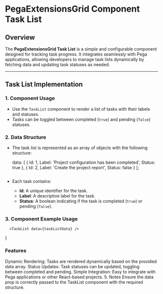 # PegaExtensionsGrid Component Task List

## Overview  
The **PegaExtensionsGrid Task List** is a simple and configurable component designed for tracking task progress. It integrates seamlessly with Pega applications, allowing developers to manage task lists dynamically by fetching data and updating task statuses as needed.

---

## Task List Implementation  

### 1. **Component Usage**  
   - Use the `TaskList` component to render a list of tasks with their labels and statuses.  
   - Tasks can be toggled between completed (`true`) and pending (`false`) statuses.  

### 2. **Data Structure**  
   - The task list is represented as an array of objects with the following structure:  

     
     data: [
       {
         Id: 1,
         Label: 'Project configuration has been completed',
         Status: true
       },
       {
         Id: 2,
         Label: 'Create the project report',
         Status: false
       }
     ];
     ```

   - Each task contains:
     - **Id**: A unique identifier for the task.
     - **Label**: A descriptive label for the task.
     - **Status**: A boolean indicating if the task is completed (`true`) or pending (`false`).  

### 3. **Component Example Usage**  

      <TaskList data={taskListData} />
   }

### Features
Dynamic Rendering: Tasks are rendered dynamically based on the provided data array.
Status Updates: Task statuses can be updated, toggling between completed and pending.
Simple Integration: Easy to integrate with Pega applications or other React-based projects.
5. Notes
Ensure the data prop is correctly passed to the TaskList component with the required structure.

 
